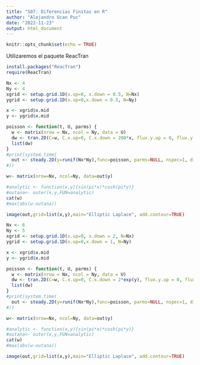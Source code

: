 ```yaml
---
title: "S07: Diferencias Finitas en R"
author: "Alejandro Ucan Puc"
date: "2022-11-23"
output: html_document
---
```


```r
knitr::opts_chunk$set(echo = TRUE)
```

Utilizaremos el paquete ReacTran

```r
install.packages("ReacTran")
require(ReacTran)
```


```r
Nx <- 4
Ny <- 4
xgrid <- setup.grid.1D(x.up=0, x.down = 0.5, N=Nx)
ygrid <- setup.grid.1D(x.up=0,x.down = 0.5, N=Ny)

x <- xgrid$x.mid
y <- ygrid$x.mid

poisson <- function(t, U, parms) {
  w <- matrix(nrow = Nx, ncol = Ny, data = U)
  dw <- tran.2D(C=w, C.x.up=0, C.x.down = 200*x, flux.y.up = 0, flux.y.down = 200*x,D.x = 1, D.y=1, dx=xgrid, dy=ygrid)$dC
  list(dw)
}
#print(system.time(
  out <- steady.2D(y=runif(Nx*Ny),func=poisson, parms=NULL, nspec=1, dimens=c(Nx,Ny),lrw=1e7)
#))

w<- matrix(nrow=Nx, ncol=Ny, data=out$y)

#analytic <- function(x,y){sin(pi*x)*cosh(pi*y)}
#outana<- outer(x,y,FUN=analytic)
cat(w)
#max(abs(w-outana))

image(out,grid=list(x,y),main="Elliptic Laplace", add.contour=TRUE)
```


```r
Nx <- 6
Ny <- 5
xgrid <- setup.grid.1D(x.up=0, x.down = 2, N=Nx)
ygrid <- setup.grid.1D(x.up=0,x.down = 1, N=Ny)

x <- xgrid$x.mid
y <- ygrid$x.mid

poisson <- function(t, U, parms) {
  w <- matrix(nrow = Nx, ncol = Ny, data = U)
  dw <- tran.2D(C=w, C.x.up=0, C.x.down = 2*exp(y), flux.y.up = 0, flux.y.down = exp(1)*x,D.x = 1, D.y=1, dx=xgrid, dy=ygrid)$dC
  list(dw)
}
#print(system.time(
  out <- steady.2D(y=runif(Nx*Ny),func=poisson, parms=NULL, nspec=1, dimens=c(Nx,Ny),lrw=1e7)
#))

w<- matrix(nrow=Nx, ncol=Ny, data=out$y)

#analytic <- function(x,y){sin(pi*x)*cosh(pi*y)}
#outana<- outer(x,y,FUN=analytic)
cat(w)
#max(abs(w-outana))

image(out,grid=list(x,y),main="Elliptic Laplace", add.contour=TRUE)
```

